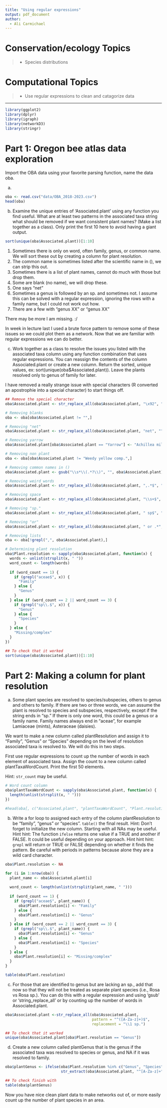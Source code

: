 ```yaml
---
title: "Using regular expressions"
output: pdf_document
author:
  - Ali Carmichael
---
```


<!-- Lesson Overview -->

# Conservation/ecology Topics 

> - Species distributions 

# Computational Topics
> -  Use regular expressions to clean and catagorize data

-------------------------------
```r
library(ggplot2)
library(dplyr)
library(igraph)
library(networkD3)
library(stringr)
```

# Part 1: Oregon bee atlas data exploration 

Import the OBA data using your favorite parsing function, name the data oba. 

a. 
```r
oba <- read.csv("data/OBA_2018-2023.csv")
head(oba)
```


b. Examine the unique entries of 'Associated.plant' using any function you find useful. What are at least two patterns in the associated taxa string what should be removed if we want consistent plant names? (Make a list together as a class). Only print the first 10 here to avoid having a giant output. 


```r
sort(unique(oba$Associated.plant))[1:10]
```

1. Sometimes there is only on word, often family, genus, or common name. We will sort these out by creating a column for plant resolution.
2. The common name is sometimes listed after the scientific name in (), we can strip this out.
3. Sometimes there is a list of plant names, cannot do much with those but drop them. 
4. Some are blank (no name), we will drop these. 
5. One says "net"
6. Sometimes a genus is followed by an sp. and sometimes not. I assume this can be solved with a regular expression, ignoring the rows with a family name, but I could not work out how. 
7. There are a few with "genus XX" or "genus XX"

There may be more I am missing. :/ 

In week in lecture last I used a brute force pattern to remove some of these issues so we could plot them as a network. Now that we are familiar with regular expressions we can do better. 

c. Work together as a class to resolve the issues you listed with the associated taxa column using any function combination that uses regular expressions. You can reassign the contents of the column Associated.plant or create a new column. Return the sorted, unique values, ex: sort(unique(oba$Associated.plant)). Leave the plants resolved only to genus of family for later. 

I have removed a really strange issue with special characters (R converted an apostrophie into a special character) to start things off. 

```r

## Remove the special character
oba$Associated.plant <- str_replace_all(oba$Associated.plant, "\x92", "")

# Removing blanks
oba <- oba[oba$Associated.plant != "",]

# Removing "net"
oba$Associated.plant <- str_replace_all(oba$Associated.plant, "net", "")

# Removing yarrow
oba$Associated.plant[oba$Associated.plant == "Yarrow"] <- "Achillea millefollium"

# Removing non plant
oba <- oba[oba$Associated.plant != "Weedy yellow comp.",]

# Removing common names in ()
oba$Associated.plant <- gsub("\\s*\\(.*?\\)", "", oba$Associated.plant)

# Removing weird words
oba$Associated.plant <- str_replace_all(oba$Associated.plant, ",.*$", "")

# Removing space
oba$Associated.plant <- str_replace_all(oba$Associated.plant, "\\s+$", "")

# Removing "sp."
oba$Associated.plant <- str_replace_all(oba$Associated.plant, " sp$", " sp.")

# Removing "or"
oba$Associated.plant <- str_replace_all(oba$Associated.plant, " or .*", "")

# Removing lists
oba <- oba[!grepl(",", oba$Associated.plant),]

# Determining plant resolution
oba$Plant.resolution <- sapply(oba$Associated.plant, function(x) {
  words <- unlist(strsplit(x, " "))
  word_count <- length(words)
  
  if (word_count == 1) {
    if (grepl("aceae$", x)) {
      "Family"
    } else {
      "Genus"
    }
  } else if (word_count == 2 || word_count == 3) {
    if (grepl("sp\\.$", x)) {
      "Genus"
    } else {
      "Species"
    }
  } else {
    "Missing/complex"
  }
})

## To check that it worked
sort(unique(oba$Associated.plant))[1:10]
```

# Part 2: Making a column for plant resolution

a. Some plant species are resolved to species/subspecies, others to genus and others to family. If there are two or three words, we can assume the plant is resolved to species and subspecies, respectively, except if the string ends in "sp." If there is only one word, this could be a genus or a family name. Family names always end in "aceae", for example Lamiaceae (mints), Asteraceae (daisies). 

We want to make a new column called plantResolution and assign it to "Family", "Genus" or "Species" depending on the level of resolution associated taxa is resolved to. We will do this in two steps. 

First use regular expressions to count up the number of words in each element of associated taxa. Assign the count to a new column called plantTaxaWordCount. Print the first 50 elements.

Hint: `str_count` may be useful. 

```r
# Word count column
oba$plantTaxaWordCount <- sapply(oba$Associated.plant, function(x) {
  length(unlist(strsplit(x, " ")))
})

#head(oba[, c("Associated.plant", "plantTaxaWordCount", "Plant.resolution")], 50)
```

b. Write a for loop to assigned each entry of the column plantResolution to be "family", "genus" or "species". `table()` the final result. 
Hint: Don't forget to initialize the new column. Starting with all NAs may be useful. 
Hint hint: The function `ifelse` returns one value if a TRUE and another if FALSE. It could be useful depending on your approach. 
Hint hint hint: `grepl` will return or TRUE or FALSE depending on whether it finds the pattern. Be careful with periods in patterns because alone they are a wild card character.  

```r
oba$Plant.resolution <- NA

for (i in 1:nrow(oba)) {
  plant_name <- oba$Associated.plant[i]
  
  word_count <- length(unlist(strsplit(plant_name, " ")))
  
  if (word_count == 1) {
    if (grepl("aceae$", plant_name)) {
      oba$Plant.resolution[i] <- "Family"
    } else {
      oba$Plant.resolution[i] <- "Genus"
    }
  } else if (word_count == 2 || word_count == 3) {
    if (grepl("sp\\.$", plant_name)) {
      oba$Plant.resolution[i] <- "Genus"
    } else {
      oba$Plant.resolution[i] <- "Species"
    }
  } else {
    oba$Plant.resolution[i] <- "Missing/complex"
  }
}

table(oba$Plant.resolution)
```

c. For those that are identified to genus but are lacking an sp., add that now so that they will not be treated as separate plant species (i.e., Rosa vs Rosa sp.). You can do this with a regular expression and using 'gsub' or 'string_replace_all' or by counting up the number of words in Associated.plant. 
```r
oba$Associated.plant <-str_replace_all(oba$Associated.plant,
                                       pattern = "^([A-Za-z]+)$",
                                       replacement = "\\1 sp.")

## To check that it worked
unique(oba$Associated.plant[oba$Plant.resolution == "Genus"])
```

d. Create a new column called plantGenus that is the genus if the associated taxa was resolved to species or genus, and NA if it was resolved to family. 
```r
oba$plantGenus <- ifelse(oba$Plant.resolution %in% c("Genus", "Species"),
                         str_extract(oba$Associated.plant, "^[A-Za-z]+"), NA)

## To check finish with
table(oba$plantGenus)
```

Now you have nice clean plant data to make networks out of, or more easily count up the number of plant species in an area. 
